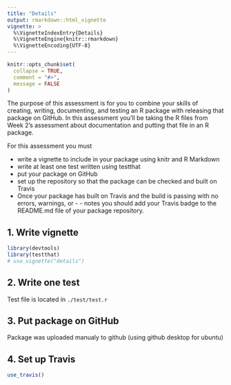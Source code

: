 ```yaml
---
title: "Details"
output: rmarkdown::html_vignette
vignette: >
  %\VignetteIndexEntry{Details}
  %\VignetteEngine{knitr::rmarkdown}
  %\VignetteEncoding{UTF-8}
---
```


```r
knitr::opts_chunk$set(
  collapse = TRUE,
  comment = "#>",
  message = FALSE
)
```


The purpose of this assessment is for you to combine your skills of creating, writing, documenting, and testing an R package with releasing that package on GitHub. In this assessment you'll be taking the R files from Week 2's assessment about documentation and putting that file in an R package. 

For this assessment you must

 - write a vignette to include in your package using knitr and R Markdown
 - write at least one test written using testthat
 - put your package on GitHub
 - set up the repository so that the package can be checked and built on Travis
 - Once your package has built on Travis and the build is passing with no errors, warnings, or -  - notes you should add your Travis badge to the README.md file of your package repository.

## 1. Write vignette
```r
library(devtools)
library(testthat)
# use_vignette("details")
```

## 2. Write one test
Test file is located in `./test/test.r`

## 3. Put package on GitHub
Package was uploaded manualy to github (using github desktop for ubuntu)

## 4. Set up Travis

```r
use_travis()
```

